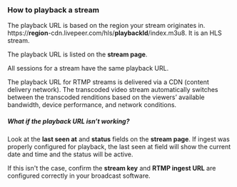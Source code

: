 
<DocsLayout>

### How to playback a stream

The playback URL is based on the region your stream originates in. https://<strong>region</strong>-cdn.livepeer.com/hls/<strong>playbackId</strong>/index.m3u8. It is an HLS stream. 

The playback URL is listed on the **stream page**.

All sessions for a stream have the same playback URL.

The playback URL for RTMP streams is delivered via a CDN (content delivery network). The transcoded video stream automatically switches between the transcoded renditions based on the viewers’ available bandwidth, device performance, and network conditions.

##### What if the playback URL isn’t working?

Look at the **last seen at** and **status** fields on the **stream page**. If ingest was properly configured for playback, the last seen at field will show the current date and time and the status will be active. 

If this isn't the case, confirm the **stream key** and **RTMP ingest URL** are configured correctly in your broadcast software.

</DocsLayout>
